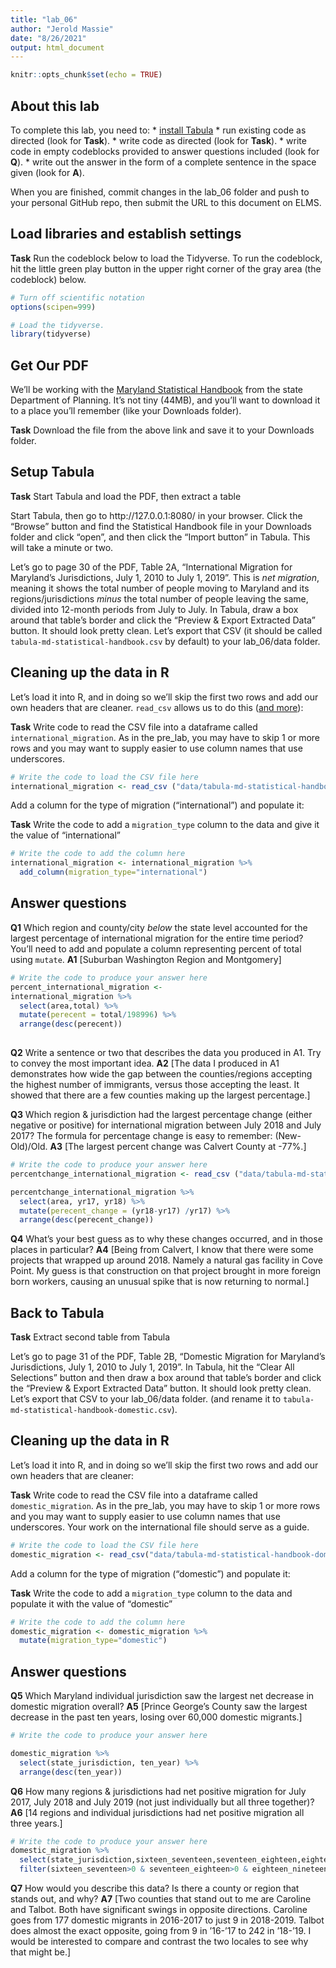 ```yaml
---
title: "lab_06"
author: "Jerold Massie"
date: "8/26/2021"
output: html_document
---
```


```r
knitr::opts_chunk$set(echo = TRUE)
```

## About this lab

To complete this lab, you need to:
* [install Tabula](https://tabula.technology/)
* run existing code as directed (look for **Task**).
* write code as directed (look for **Task**).
* write code in empty codeblocks provided to answer questions included (look for **Q**).
* write out the answer in the form of a complete sentence in the space given (look for **A**).

When you are finished, commit changes in the lab_06 folder and push to your personal GitHub repo, then submit the URL to this document on ELMS.

## Load libraries and establish settings

**Task** Run the codeblock below to load the Tidyverse. To run the codeblock, hit the little green play button in the upper right corner of the gray area (the codeblock) below.

```r
# Turn off scientific notation
options(scipen=999)

# Load the tidyverse.
library(tidyverse)
```

## Get Our PDF

We'll be working with the [Maryland Statistical Handbook](https://planning.maryland.gov/MSDC/Documents/md-statistical-handbook.pdf) from the state Department of Planning. It's not tiny (44MB), and you'll want to download it to a place you'll remember (like your Downloads folder).

**Task** Download the file from the above link and save it to your Downloads folder.

## Setup Tabula

**Task** Start Tabula and load the PDF, then extract a table

Start Tabula, then go to http://127.0.0.1:8080/ in your browser. Click the "Browse" button and find the Statistical Handbook file in your Downloads folder and click "open", and then click the "Import button" in Tabula. This will take a minute or two.

Let's go to page 30 of the PDF, Table 2A, "International Migration for Maryland's Jurisdictions, July 1, 2010 to July 1, 2019". This is _net migration_, meaning it shows the total number of people moving to Maryland and its regions/jurisdictions _minus_ the total number of people leaving the same, divided into 12-month periods from July to July. In Tabula, draw a box around that table's border and click the "Preview & Export Extracted Data" button. It should look pretty clean. Let's export that CSV (it should be called `tabula-md-statistical-handbook.csv` by default) to your lab_06/data folder.

## Cleaning up the data in R

Let's load it into R, and in doing so we'll skip the first two rows and add our own headers that are cleaner. `read_csv` allows us to do this ([and more](https://readr.tidyverse.org/reference/read_delim.html)):

**Task** Write code to read the CSV file into a dataframe called `international_migration`. As in the pre_lab, you may have to skip 1 or more rows and you may want to supply easier to use column names that use underscores.

```r
# Write the code to load the CSV file here
international_migration <- read_csv ("data/tabula-md-statistical-handbook.csv", skip=2, col_names=c("area", "2010_2011", "2011_2012", "2012_2013", "2013_2014", "2014_2015", "2015_2016", "2016_2017", "2017_2018", "2018_2019", "total"))


```

Add a column for the type of migration ("international") and populate it:

**Task** Write the code to add a `migration_type` column to the data and give it the value of "international"

```r
# Write the code to add the column here
international_migration <- international_migration %>%
  add_column(migration_type="international")
```

## Answer questions

**Q1** Which region and county/city _below_ the state level accounted for the largest percentage of international migration for the entire time period? You'll need to add and populate a column representing percent of total using `mutate`.
**A1** [Suburban Washington Region and Montgomery]

```r
# Write the code to produce your answer here
percent_international_migration <-
international_migration %>%
  select(area,total) %>%
  mutate(perecent = total/198996) %>%
  arrange(desc(perecent))
  
```

**Q2** Write a sentence or two that describes the data you produced in A1. Try to convey the most important idea.
**A2** [The data I produced in A1 demonstrates how wide the gap between the counties/regions accepting the highest number of immigrants, versus those accepting the least. It showed that there are a few counties making up the largest percentage.]

**Q3** Which region & jurisdiction had the largest percentage change (either negative or positive) for international migration between July 2018 and July 2017? The formula for percentage change is easy to remember: (New-Old)/Old.
**A3** [The largest percent change was Calvert County at -77%.]

```r
# Write the code to produce your answer here
percentchange_international_migration <- read_csv ("data/tabula-md-statistical-handbook.csv", skip=2, col_names=c("area", "yr11", "yr12", "yr13", "yr14", "yr15", "yr16", "yr17", "yr18", "yr19", "total"))

percentchange_international_migration %>%
  select(area, yr17, yr18) %>%
  mutate(perecent_change = (yr18-yr17) /yr17) %>%
  arrange(desc(perecent_change))
```

**Q4** What's your best guess as to why these changes occurred, and in those places in particular?
**A4** [Being from Calvert, I know that there were some projects that wrapped up around 2018. Namely a natural gas facility in Cove Point. My guess is that construction on that project brought in more foreign born workers, causing an unusual spike that is now returning to normal.]


## Back to Tabula

**Task** Extract second table from Tabula

Let's go to page 31 of the PDF, Table 2B, "Domestic Migration for Maryland's Jurisdictions, July 1, 2010 to July 1, 2019". In Tabula, hit the "Clear All Selections" button and then draw a box around that table's border and click the "Preview & Export Extracted Data" button. It should look pretty clean. Let's export that CSV to your lab_06/data folder. (and rename it to `tabula-md-statistical-handbook-domestic.csv`).

## Cleaning up the data in R

Let's load it into R, and in doing so we'll skip the first two rows and add our own headers that are cleaner:

**Task** Write code to read the CSV file into a dataframe called `domestic_migration`. As in the pre_lab, you may have to skip 1 or more rows and you may want to supply easier to use column names that use underscores. Your work on the international file should serve as a guide.

```r
# Write the code to load the CSV file here
domestic_migration <- read_csv("data/tabula-md-statistical-handbook-domestic.csv", skip=2, col_names=c("state_jurisdiction", "ten_eleven", "eleven_twelve", "twelve_thirteen", "thirteen_fourteen", "fourteen_fifteen", "fifteen_sixteen", "sixteen_seventeen", "seventeen_eighteen", "eighteen_nineteen", "ten_year"))
```

Add a column for the type of migration ("domestic") and populate it:

**Task** Write the code to add a `migration_type` column to the data and populate it with the value of "domestic"

```r
# Write the code to add the column here
domestic_migration <- domestic_migration %>%
  mutate(migration_type="domestic")
```

## Answer questions
**Q5** Which Maryland individual jurisdiction saw the largest net decrease in domestic migration overall?
**A5** [Prince George's County saw the largest decrease in the past ten years, losing over 60,000 domestic migrants.]

```r
# Write the code to produce your answer here

domestic_migration %>%
  select(state_jurisdiction, ten_year) %>%
  arrange(desc(ten_year))

```

**Q6** How many regions & jurisdictions had net positive migration for July 2017, July 2018 and July 2019 (not just individually but all three together)?
**A6** [14 regions and individual jurisdictions had net positive migration all three years.]

```r
# Write the code to produce your answer here
domestic_migration %>%
  select(state_jurisdiction,sixteen_seventeen,seventeen_eighteen,eighteen_nineteen)%>%
  filter(sixteen_seventeen>0 & seventeen_eighteen>0 & eighteen_nineteen>0)

```

**Q7** How would you describe this data? Is there a county or region that stands out, and why?
**A7** [Two counties that stand out to me are Caroline and Talbot. Both have significant swings in opposite directions. Caroline goes from 177 domestic migrants in 2016-2017 to just 9 in 2018-2019. Talbot does almost the exact opposite, going from 9 in '16-'17 to 242 in '18-'19. I would be interested to compare and contrast the two locales to see why that might be.]
